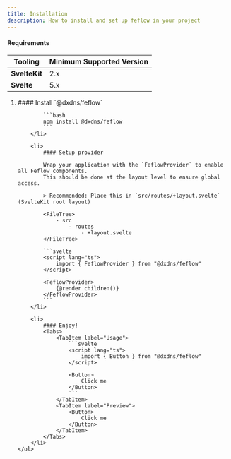 ```yaml
---
title: Installation
description: How to install and set up feflow in your project
---
```


#### Requirements

| Tooling     | Minimum Supported Version |
|-------------|---------------------------|
| **SvelteKit** | 2.x                       |
| **Svelte**    | 5.x                       |

<Steps>
    <ol>
        <li>
            #### Install `@dxdns/feflow`

            ```bash
            npm install @dxdns/feflow
            ```
        </li>
        
        <li>
            #### Setup provider

            Wrap your application with the `FeflowProvider` to enable all Feflow components.  
            This should be done at the layout level to ensure global access.

            > Recommended: Place this in `src/routes/+layout.svelte` (SvelteKit root layout)
            
            <FileTree>
                - src
                    - routes
                        - +layout.svelte
            </FileTree>

            ```svelte
            <script lang="ts">
                import { FeflowProvider } from "@dxdns/feflow"
            </script>

            <FeflowProvider>
                {@render children()}
            </FeflowProvider>
            ```
        </li>

        <li>
            #### Enjoy!
            <Tabs>
                <TabItem label="Usage">
                    ```svelte
                    <script lang="ts">
                        import { Button } from "@dxdns/feflow"
                    </script>

                    <Button>
                        Click me
                    </Button>
                    ```
                </TabItem>
                <TabItem label="Preview">
                    <Button>
                        Click me
                    </Button>
                </TabItem>
            </Tabs>
        </li>
    </ol>
</Steps>